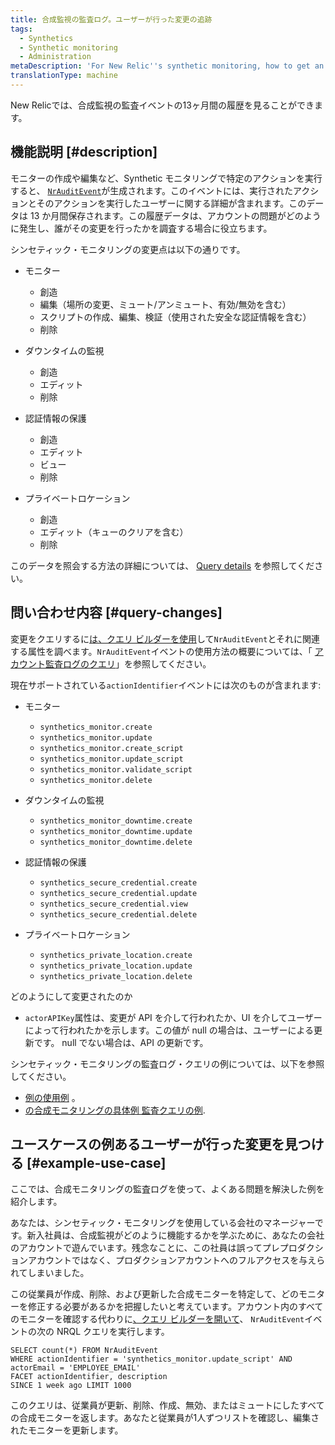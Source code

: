 ```yaml
---
title: 合成監視の監査ログ。ユーザーが行った変更の追跡
tags:
  - Synthetics
  - Synthetic monitoring
  - Administration
metaDescription: 'For New Relic''s synthetic monitoring, how to get an audit log of changes made to your account.'
translationType: machine
---
```


New Relicでは、合成監視の監査イベントの13ヶ月間の履歴を見ることができます。

## 機能説明 [#description]

モニターの作成や編集など、Synthetic モニタリングで特定のアクションを実行すると、 [`NrAuditEvent`](/attribute-dictionary/?event=NrAuditEvent)が生成されます。このイベントには、実行されたアクションとそのアクションを実行したユーザーに関する詳細が含まれます。このデータは 13 か月間保存されます。この履歴データは、アカウントの問題がどのように発生し、誰がその変更を行ったかを調査する場合に役立ちます。

シンセティック・モニタリングの変更点は以下の通りです。

* モニター

  * 創造
  * 編集（場所の変更、ミュート/アンミュート、有効/無効を含む）
  * スクリプトの作成、編集、検証（使用された安全な認証情報を含む）
  * 削除

* ダウンタイムの監視

  * 創造
  * エディット
  * 削除

* 認証情報の保護

  * 創造
  * エディット
  * ビュー
  * 削除

* プライベートロケーション

  * 創造
  * エディット（キューのクリアを含む）
  * 削除

このデータを照会する方法の詳細については、 [Query details](#query-changes) を参照してください。

## 問い合わせ内容 [#query-changes]

変更をクエリするに[は、クエリ ビルダーを使用](/docs/query-your-data/explore-query-data/query-builder/introduction-query-builder)して`NrAuditEvent`とそれに関連する属性を調べます。`NrAuditEvent`イベントの使用方法の概要については、「 [アカウント監査ログのクエリ](/docs/insights/use-insights-ui/manage-account-data/query-account-audit-logs-nrauditevent)」を参照してください。

現在サポートされている`actionIdentifier`イベントには次のものが含まれます:

* モニター

  * `synthetics_monitor.create`
  * `synthetics_monitor.update`
  * `synthetics_monitor.create_script`
  * `synthetics_monitor.update_script`
  * `synthetics_monitor.validate_script`
  * `synthetics_monitor.delete`

* ダウンタイムの監視

  * `synthetics_monitor_downtime.create`
  * `synthetics_monitor_downtime.update`
  * `synthetics_monitor_downtime.delete`

* 認証情報の保護

  * `synthetics_secure_credential.create`
  * `synthetics_secure_credential.update`
  * `synthetics_secure_credential.view`
  * `synthetics_secure_credential.delete`

* プライベートロケーション

  * `synthetics_private_location.create​`
  * `synthetics_private_location.update​`
  * `synthetics_private_location.delete`

どのようにして変更されたのか

* `actorAPIKey`属性は、変更が API を介して行われたか、UI を介してユーザーによって行われたかを示します。この値が null の場合は、ユーザーによる更新です。 null でない場合は、API の更新です。

シンセティック・モニタリングの監査ログ・クエリの例については、以下を参照してください。

* [例の使用例](#example-use-case) 。
* [の合成モニタリングの具体例 監査クエリの例](/docs/insights/insights-data-sources/default-data/nrauditevent-default-attributes-examples).

## ユースケースの例あるユーザーが行った変更を見つける [#example-use-case]

ここでは、合成モニタリングの監査ログを使って、よくある問題を解決した例を紹介します。

あなたは、シンセティック・モニタリングを使用している会社のマネージャーです。新入社員は、合成監視がどのように機能するかを学ぶために、あなたの会社のアカウントで遊んでいます。残念なことに、この社員は誤ってプレプロダクションアカウントではなく、プロダクションアカウントへのフルアクセスを与えられてしまいました。

この従業員が作成、削除、および更新した合成モニターを特定して、どのモニターを修正する必要があるかを把握したいと考えています。アカウント内のすべてのモニターを確認する代わりに[、クエリ ビルダーを開いて](/docs/query-your-data/explore-query-data/query-builder/introduction-query-builder)、 `NrAuditEvent`イベントの次の NRQL クエリを実行します。

```
SELECT count(*) FROM NrAuditEvent 
WHERE actionIdentifier = 'synthetics_monitor.update_script' AND
actorEmail = 'EMPLOYEE_EMAIL'
FACET actionIdentifier, description 
SINCE 1 week ago LIMIT 1000
```

このクエリは、従業員が更新、削除、作成、無効、またはミュートにしたすべての合成モニターを返します。あなたと従業員が1人ずつリストを確認し、編集されたモニターを更新します。
